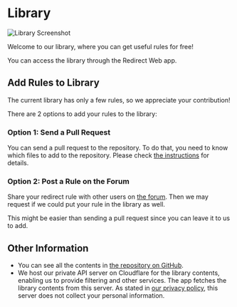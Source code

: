 # Library

![Library Screenshot](/img/library-screenshot.webp)

Welcome to our library, where you can get useful rules for free!

You can access the library through the Redirect Web app.

## Add Rules to Library

The current library has only a few rules, so we appreciate your contribution!

There are 2 options to add your rules to the library:

### Option 1: Send a Pull Request

You can send a pull request to the repository. To do that, you need to know which files to add to the repository. Please check [the instructions](https://github.com/mshibanami/redirect-web/tree/main/library) for details.

### Option 2: Post a Rule on the Forum

Share your redirect rule with other users on [the forum](https://github.com/mshibanami/redirect-web/discussions/categories/redirect-rules). Then we may request if we could put your rule in the library as well.

This might be easier than sending a pull request since you can leave it to us to add.

## Other Information

- You can see all the contents in [the repository on GitHub](https://github.com/mshibanami/redirect-web/tree/main/library).
- We host our private API server on Cloudflare for the library contents, enabling us to provide filtering and other services. The app fetches the library contents from this server. As stated in [our privacy policy](/privacy-policy), this server does not collect your personal information.
